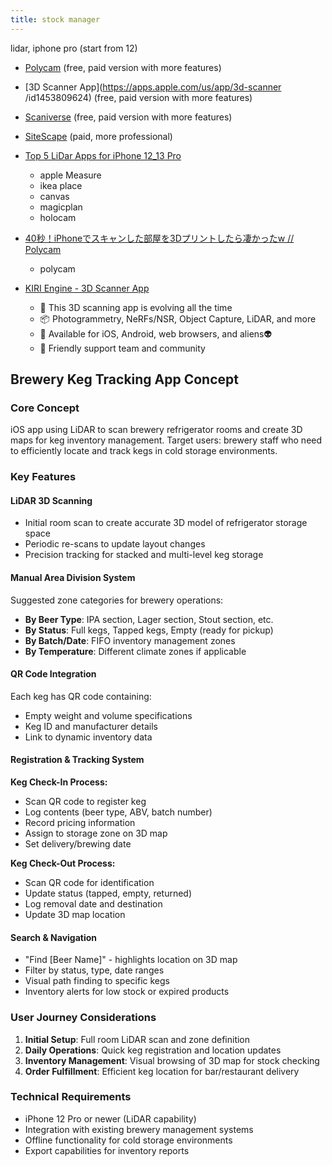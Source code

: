 ```yaml
---
title: stock manager
---
```



lidar, iphone pro (start from 12)

- [Polycam](https://polycam.ai/) (free, paid version with more features)
- [3D Scanner App](https://apps.apple.com/us/app/3d-scanner
/id1453809624) (free, paid version with more features)
- [Scaniverse](https://scaniverse.com/) (free, paid version with more features)
- [SiteScape](https://www.sitescape.com/) (paid, more professional)


- [Top 5 LiDar Apps for iPhone 12_13 Pro](https://www.youtube.com/watch?v=0RFxzO_gAi0)
    - apple Measure
    - ikea place
    - canvas
    - magicplan
    - holocam

- [40秒！iPhoneでスキャンした部屋を3Dプリントしたら凄かったw // Polycam](https://www.youtube.com/watch?v=b5fQDV5FKW4)
  - polycam

- [KIRI Engine - 3D Scanner App](https://www.youtube.com/@KIRI_Engine_App)
    - 🪺 This 3D scanning app is evolving all the time
    - 📦 Photogrammetry, NeRFs/NSR, Object Capture, LiDAR, and more
    - 🤖 Available for iOS, Android, web browsers, and aliens👽
    - 🥷 Friendly support team and community

## Brewery Keg Tracking App Concept

### Core Concept
iOS app using LiDAR to scan brewery refrigerator rooms and create 3D maps for keg inventory management. Target users: brewery staff who need to efficiently locate and track kegs in cold storage environments.

### Key Features

#### LiDAR 3D Scanning
- Initial room scan to create accurate 3D model of refrigerator storage space
- Periodic re-scans to update layout changes
- Precision tracking for stacked and multi-level keg storage

#### Manual Area Division System
Suggested zone categories for brewery operations:
- **By Beer Type**: IPA section, Lager section, Stout section, etc.
- **By Status**: Full kegs, Tapped kegs, Empty (ready for pickup)
- **By Batch/Date**: FIFO inventory management zones
- **By Temperature**: Different climate zones if applicable

#### QR Code Integration
Each keg has QR code containing:
- Empty weight and volume specifications
- Keg ID and manufacturer details
- Link to dynamic inventory data

#### Registration & Tracking System
**Keg Check-In Process:**
- Scan QR code to register keg
- Log contents (beer type, ABV, batch number)
- Record pricing information
- Assign to storage zone on 3D map
- Set delivery/brewing date

**Keg Check-Out Process:**
- Scan QR code for identification
- Update status (tapped, empty, returned)
- Log removal date and destination
- Update 3D map location

#### Search & Navigation
- "Find [Beer Name]" - highlights location on 3D map
- Filter by status, type, date ranges
- Visual path finding to specific kegs
- Inventory alerts for low stock or expired products

### User Journey Considerations
1. **Initial Setup**: Full room LiDAR scan and zone definition
2. **Daily Operations**: Quick keg registration and location updates
3. **Inventory Management**: Visual browsing of 3D map for stock checking
4. **Order Fulfillment**: Efficient keg location for bar/restaurant delivery

### Technical Requirements
- iPhone 12 Pro or newer (LiDAR capability)
- Integration with existing brewery management systems
- Offline functionality for cold storage environments
- Export capabilities for inventory reports

